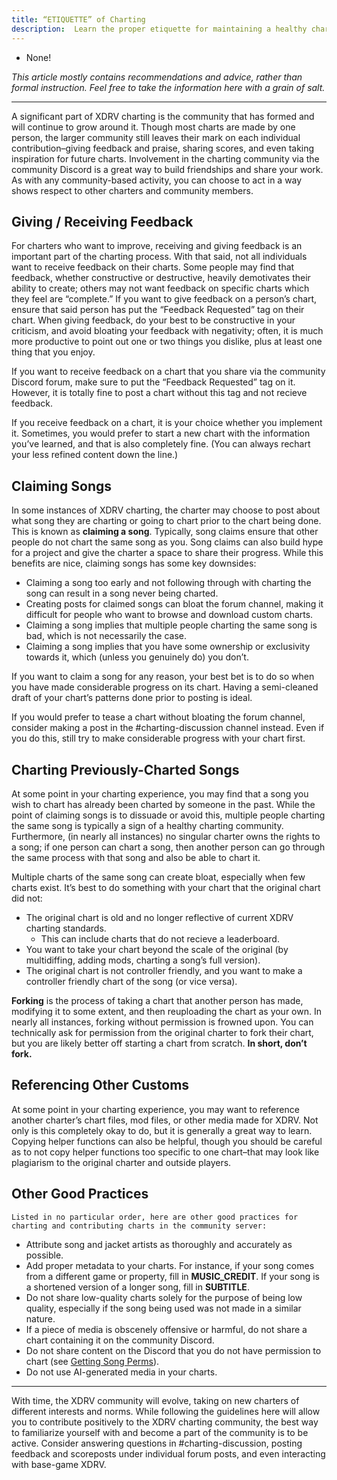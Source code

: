 ```yaml
---
title: “ETIQUETTE” of Charting
description:  Learn the proper etiquette for maintaining a healthy charting community.
---
```


<Aside type="note" title="Recommended Precursors:">

- None!

*This article mostly contains recommendations and advice, rather than formal instruction. Feel free to take the information here with a grain of salt.*

</Aside>

---
 
A significant part of XDRV charting is the community that has formed and will continue to grow around it. Though most charts are made by one person, the larger community still leaves their mark on each individual contribution–giving feedback and praise, sharing scores, and even taking inspiration for future charts. Involvement in the charting community via the community Discord is a great way to build friendships and share your work. As with any community-based activity, you can choose to act in a way shows respect to other charters and community members.

## Giving / Receiving Feedback

For charters who want to improve, receiving and giving feedback is an important part of the charting process. With that said, not all individuals want to receive feedback on their charts. Some people may find that feedback, whether constructive or destructive, heavily demotivates their ability to create; others may not want feedback on specific charts which they feel are “complete.” If you want to give feedback on a person’s chart, ensure that said person has put the “Feedback Requested” tag on their chart. When giving feedback, do your best to be constructive in your criticism, and avoid bloating your feedback with negativity; often, it is much more productive to point out one or two things you dislike, plus at least one thing that you enjoy.

<Aside type="tip" title="Feedback Requested Tag">

If you want to receive feedback on a chart that you share via the community Discord forum, make sure to put the “Feedback Requested” tag on it. However, it is totally fine to post a chart without this tag and not recieve feedback.

</Aside>

If you receive feedback on a chart, it is your choice whether you implement it. Sometimes, you would prefer to start a new chart with the information you’ve learned, and that is also completely fine. (You can always rechart your less refined content down the line.)

## Claiming Songs

In some instances of XDRV charting, the charter may choose to post about what song they are charting or going to chart prior to the chart being done. This is known as **claiming a song**. Typically, song claims ensure that other people do not chart the same song as you. Song claims can also build hype for a project and give the charter a space to share their progress. While this benefits are nice, claiming songs has some key downsides:

- Claiming a song too early and not following through with charting the song can result in a song never being charted.
- Creating posts for claimed songs can bloat the forum channel, making it difficult for people who want to browse and download custom charts.
- Claiming a song implies that multiple people charting the same song is bad, which is not necessarily the case.
- Claiming a song implies that you have some ownership or exclusivity towards it, which (unless you genuinely do) you don’t.

If you want to claim a song for any reason, your best bet is to do so when you have made considerable progress on its chart. Having a semi-cleaned draft of your chart’s patterns done prior to posting is ideal.

If you would prefer to tease a chart without bloating the forum channel, consider making a post in the #charting-discussion channel instead. Even if you do this, still try to make considerable progress with your chart first.

## Charting Previously-Charted Songs

At some point in your charting experience, you may find that a song you wish to chart has already been charted by someone in the past. While the point of claiming songs is to dissuade or avoid this, multiple people charting the same song is typically a sign of a healthy charting community. Furthermore, (in nearly all instances) no singular charter owns the rights to a song; if one person can chart a song, then another person can go through the same process with that song and also be able to chart it.

Multiple charts of the same song can create bloat, especially when few charts exist. It’s best to do something with your chart that the original chart did not:

- The original chart is old and no longer reflective of current XDRV charting standards.
	- This can include charts that do not recieve a leaderboard.
- You want to take your chart beyond the scale of the original (by multidiffing, adding mods, charting a song’s full version).
- The original chart is not controller friendly, and you want to make a controller friendly chart of the song (or vice versa).

<Aside type="caution" title="Forking">

**Forking** is the process of taking a chart that another person has made, modifying it to some extent, and then reuploading the chart as your own. In nearly all instances, forking without permission is frowned upon. You can technically ask for permission from the original charter to fork their chart, but you are likely better off starting a chart from scratch. **In short, don’t fork.**

</Aside>

## Referencing Other Customs

At some point in your charting experience, you may want to reference another charter’s chart files, mod files, or other media made for XDRV. Not only is this completely okay to do, but it is generally a great way to learn. Copying helper functions can also be helpful, though you should be careful as to not copy helper functions too specific to one chart–that may look like plagiarism to the original charter and outside players.

## Other Good Practices

	Listed in no particular order, here are other good practices for charting and contributing charts in the community server:

- Attribute song and jacket artists as thoroughly and accurately as possible.
- Add proper metadata to your charts. For instance, if your song comes from a different game or property, fill in **MUSIC_CREDIT**. If your song is a shortened version of a longer song, fill in **SUBTITLE**.
- Do not share low-quality charts solely for the purpose of being low quality, especially if the song being used was not made in a similar nature.
- If a piece of media is obscenely offensive or harmful, do not share a chart containing it on the community Discord.
- Do not share content on the Discord that you do not have permission to chart (see [Getting Song Perms](/xdrv-charting-guide/misc/song-perms/misc/song-perms)).
- Do not use AI-generated media in your charts.

---

With time, the XDRV community will evolve, taking on new charters of different interests and norms.  While following the guidelines here will allow you to contribute positively to the XDRV charting community, the best way to familiarize yourself with and become a part of the community is to be active. Consider answering questions in #charting-discussion, posting feedback and scoreposts under individual forum posts, and even interacting with base-game XDRV.